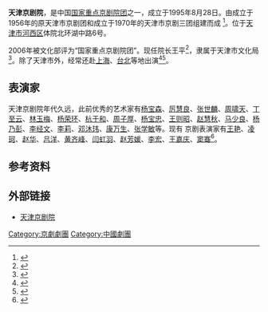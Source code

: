 '''天津京剧院'''，是中国[[国家重点京剧院团|国家重点京剧院团]]之一，成立于1995年8月28日。由成立于1956年的原天津市京剧团和成立于1970年的天津市京剧三团组建而成 <ref>{{Cite web |url=http://www.tjjjy.com/cn/jyxl/AboutUs.html |title=天津京剧院介绍 |access-date=2013-12-10 |archive-date=2013-12-13 |archive-url=https://web.archive.org/web/20131213044443/http://www.tjjjy.com/cn/jyxl/AboutUs.html |dead-url=no }}</ref>。位于[[天津市|天津市]][[河西区_(天津市)|河西区]]体院北环湖中路6号。

2006年被文化部评为“国家重点京剧院团”。现任院长王平<ref>{{cite news|title=天津京剧院院长王平:无悔于京剧艺术|url=http://tj.sina.com.cn/cul/news/2013-11-28/09461379.html|accessdate=2014-01-07|newspaper=天津网|archive-url=https://web.archive.org/web/20140107161715/http://tj.sina.com.cn/cul/news/2013-11-28/09461379.html|archive-date=2014-01-07|dead-url=yes}}</ref>，隶属于天津市文化局<ref>{{cite web|title=天津京剧院:老艺术家坐镇 传承京剧艺术|url=http://culture.people.com.cn/n/2013/0915/c172318-22925482.html|publisher=天津日报|accessdate=2014-01-07|archive-date=2016-03-04|archive-url=https://web.archive.org/web/20160304060025/http://culture.people.com.cn/n/2013/0915/c172318-22925482.html|dead-url=no}}</ref>。除了天津市外，经常还赴[[上海|上海]]、[[台北|台北]]等地出演<ref>{{cite news|title=天津京剧院名净赴台演出 女扮男装体现反差美|url=http://www.chinanews.com/tw/2013/11-01/5452935.shtml|accessdate=2014-01-07|newspaper=中国新闻网|archive-date=2016-03-05|archive-url=https://web.archive.org/web/20160305090107/http://www.chinanews.com/tw/2013/11-01/5452935.shtml|dead-url=no}}</ref><ref>{{cite news|title=天津京剧院将访沪 连台大戏展“龙虎班”实力|url=http://ent.ifeng.com/live/news/xiqu/xiqu_2013_10/30/30792891_0.shtml|accessdate=2014-01-07|newspaper=凤凰网|archive-date=2014-01-07|archive-url=https://web.archive.org/web/20140107154502/http://ent.ifeng.com/live/news/xiqu/xiqu_2013_10/30/30792891_0.shtml|dead-url=no}}</ref>。

== 表演家 ==
天津京剧院年代久远，此前优秀的艺术家有[[杨宝森|杨宝森]]、[[厉慧良|厉慧良]]、[[张世麟|张世麟]]、[[周啸天|周啸天]]、[[丁至云|丁至云]]、[[林玉梅|林玉梅]]、[[杨荣环|杨荣环]]、[[杭于和|杭于和]]、[[周子厚|周子厚]]、[[杨宝忠|杨宝忠]]、[[王则昭|王则昭]]、[[赵慧秋|赵慧秋]]、[[马少良|马少良]]、[[杨乃彭|杨乃彭]]、[[李经文|李经文]]、[[李莉|李莉]]、[[邓沐玮|邓沐玮]]、[[康万生|康万生]]、[[张学敏|张学敏]]等。现有  京剧表演家有[[王艳|王艳]]、[[凌珂|凌珂]]、[[赵华|赵华]]、[[吕洋|吕洋]]、[[黄齐峰|黄齐峰]]、[[闫虹羽|闫虹羽]]、[[赵芳媛|赵芳媛]]、[[李宏|李宏]]、[[王嘉庆|王嘉庆]]、[[窦骞|窦骞]]<ref>{{cite news|title=天津京剧院(图)|url=http://www.china.com.cn/culture/zhuanti/zgjj/2007-09/06/content_8827451.htm|accessdate=2014-01-07|newspaper=中国网|archive-date=2016-03-05|archive-url=https://web.archive.org/web/20160305041900/http://www.china.com.cn/culture/zhuanti/zgjj/2007-09/06/content_8827451.htm|dead-url=no}}</ref>。

==参考资料==
{{reflist}}

==外部链接==
*[https://web.archive.org/web/20131213113912/http://www.tjjjy.com/cn// 天津京剧院]
{{中国京剧}}
[[Category:京劇劇團|Category:京劇劇團]]
[[Category:中國劇團|Category:中國劇團]]